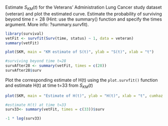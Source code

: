 Estimate $S_{KM}(t)$ for the Veterans’ Administration Lung Cancer study dataset (veteran) and plot the estimated curve. Estimate the probability of surviving beyond time $t=28$
(Hint: use the summary() function and specify the times argument. More info: ?summary.survfit).
```r
library(survival)
vetFit <- survfit(Surv(time, status) ~ 1, data = veteran)
summary(vetFit)
```

```r
plot(SKM, main = "KM estimate of S(t)", ylab = "S(t)", xlab = "t")
```

```r
#surviving beyond time t=28
survAfter28 <- summary(vetFit, times = c(28))
survAfter28$surv
```
Plot the corresponding estimate of H(t) using the `plot.survfit()` function and estimate H(t) at time t=33 from $S_{KM}(t)$
```r
plot(SKM, main = "Estimate of H(t)", ylab = "H(t)", xlab = "t", cumhaz = TRUE)

```

```r
#estimate H(t) at time t=33
surv33<- summary(vetFit, times = c(33))$surv

-1 * log(surv33)
```

